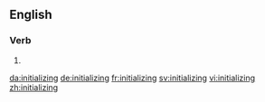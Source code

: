 ==English==

===Verb===
{{head|en|present participle}}

# {{present participle of|initialize|lang=en|nocat=1}}

[[da:initializing]]
[[de:initializing]]
[[fr:initializing]]
[[sv:initializing]]
[[vi:initializing]]
[[zh:initializing]]